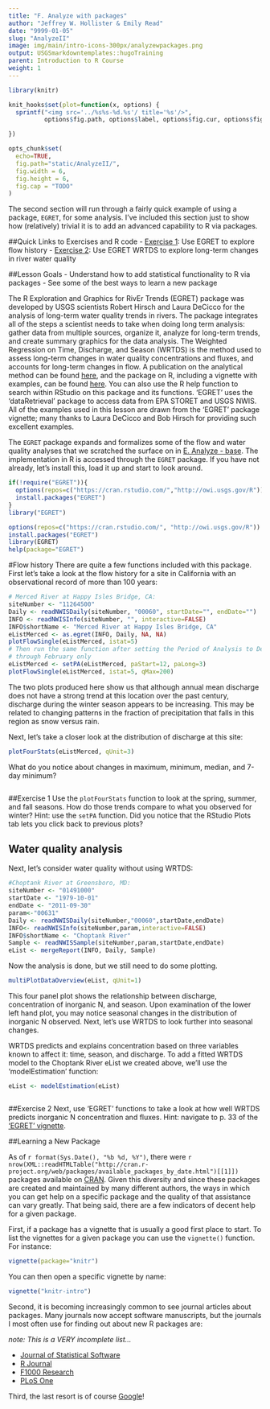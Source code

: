 ```yaml
---
title: "F. Analyze with packages"
author: "Jeffrey W. Hollister & Emily Read"
date: "9999-01-05"
slug: "AnalyzeII"
image: img/main/intro-icons-300px/analyzewpackages.png
output: USGSmarkdowntemplates::hugoTraining
parent: Introduction to R Course
weight: 1
---
```


```r
library(knitr)

knit_hooks$set(plot=function(x, options) {
  sprintf("<img src='../%s%s-%d.%s'/ title='%s'/>", 
          options$fig.path, options$label, options$fig.cur, options$fig.ext, options$fig.cap)

})

opts_chunk$set(
  echo=TRUE,
  fig.path="static/AnalyzeII/",
  fig.width = 6,
  fig.height = 6,
  fig.cap = "TODO"
)
```


The second section will run through a fairly quick example of using a package, `EGRET`, for some analysis. I've included this section just to show how (relatively) trivial it is to add an advanced capability to R via packages.

##Quick Links to Exercises and R code
- [Exercise 1](#exercise-1): Use EGRET to explore flow history
- [Exercise 2](#exercise-2): Use EGRET WRTDS to explore long-term changes in river water quality

##Lesson Goals
- Understand how to add statistical functionality to R via packages
- See some of the best ways to learn a new package

The R Exploration and Graphics for RivEr Trends (EGRET) package was developed by USGS scientists Robert Hirsch and Laura DeCicco for the analysis of long-term water quality trends in rivers. The package integrates all of the steps a scientist needs to take when doing long term analysis: gather data from multiple sources, organize it, analyze for long-term trends, and create summary graphics for the data analysis. The Weighted Regression on Time, Discharge, and Season (WRTDS) is the method used to assess long-term changes in water quality concentrations and fluxes, and accounts for long-term changes in flow. A publication on the analytical method can be found [here](http://pubs.usgs.gov/tm/04/a10/pdf/tm4A10.pdf), and the package on R, including a vignette with examples, can be found [here](http://cran.r-project.org/web/packages/EGRET/index.html). You can also use the R help function to search within RStudio on this package and its functions. 'EGRET' uses the 'dataRetrieval' package to access data from EPA STORET and USGS NWIS. All of the examples used in this lesson are drawn from the 'EGRET' package vignette; many thanks to Laura DeCicco and Bob Hirsch for providing such excellent examples. 

The `EGRET` package expands and formalizes some of the flow and water quality analyses that we scratched the surface on in [E. Analyze - base](E_Analyze.html). The implementation in R is accessed through the `EGRET` package.  If you have not already, let's install this, load it up and start to look around.

```r
if(!require("EGRET")){
  options(repos=c("https://cran.rstudio.com/","http://owi.usgs.gov/R"))
  install.packages("EGRET")
}
library("EGRET")
```

```r
options(repos=c("https://cran.rstudio.com/", "http://owi.usgs.gov/R"))
install.packages("EGRET")
library(EGRET)
help(package="EGRET")
```

#Flow history
There are quite a few functions included with this package. First let's take a look at the flow history for a site in California with an observational record of more than 100 years:

```r
# Merced River at Happy Isles Bridge, CA:
siteNumber <- "11264500"
Daily <- readNWISDaily(siteNumber, "00060", startDate="", endDate="")
INFO <- readNWISInfo(siteNumber, "", interactive=FALSE)
INFO$shortName <- "Merced River at Happy Isles Bridge, CA"
eListMerced <- as.egret(INFO, Daily, NA, NA)
plotFlowSingle(eListMerced, istat=5)
# Then run the same function after setting the Period of Analysis to December
# through February only
eListMerced <- setPA(eListMerced, paStart=12, paLong=3)
plotFlowSingle(eListMerced, istat=5, qMax=200)
```

The two plots produced here show us that although annual mean discharge does not have a strong trend at this location over the past century, discharge during the winter season appears to be increasing. This may be related to changing patterns in the fraction of precipitation that falls in this region as snow versus rain. 

Next, let's take a closer look at the distribution of discharge at this site: 

```r
plotFourStats(eListMerced, qUnit=3)
```

What do you notice about changes in maximum, minimum, median, and 7-day minimum?

```r
```
##Exercise 1
Use the `plotFourStats` function to look at the spring, summer, and fall seasons. How do those trends compare to what you observed for winter? Hint: use the `setPA` function. Did you notice that the RStudio Plots tab lets you click back to previous plots?


## Water quality analysis

Next, let's consider water quality without using WRTDS:

```r
#Choptank River at Greensboro, MD:
siteNumber <- "01491000"
startDate <- "1979-10-01"
endDate <- "2011-09-30"
param<-"00631"
Daily <- readNWISDaily(siteNumber,"00060",startDate,endDate)
INFO<- readNWISInfo(siteNumber,param,interactive=FALSE)
INFO$shortName <- "Choptank River"
Sample <- readNWISSample(siteNumber,param,startDate,endDate)
eList <- mergeReport(INFO, Daily, Sample)
```

Now the analysis is done, but we still need to do some plotting. 

```r
multiPlotDataOverview(eList, qUnit=1)
```

This four panel plot shows the relationship between discharge, concentration of inorganic N, and season. Upon examination of the lower left hand plot, you may notice seasonal changes in the distribution of inorganic N observed. Next, let's use WRTDS to look further into seasonal changes. 

WRTDS predicts and explains concentration based on three variables known to affect it: time, season, and discharge. To add a fitted WRTDS model to the Choptank River eList we created above, we'll use the 'modelEstimation' function:

```r
eList <- modelEstimation(eList)
```

```r
```
##Exercise 2
Next, use 'EGRET' functions to take a look at how well WRTDS predicts inorganic N concentration and fluxes. Hint: navigate to p. 33 of the ['EGRET' vignette](http://cran.r-project.org/web/packages/EGRET/vignettes/EGRET.pdf).



##Learning a New Package

As of `r format(Sys.Date(), "%b %d, %Y")`, there were `r nrow(XML::readHTMLTable("http://cran.r-project.org/web/packages/available_packages_by_date.html")[[1]])` packages available on [CRAN](http://cran.r-project.org/web/packages/).  Given this diversity and since these packages are created and maintained by many different authors, the ways in which you can get help on a specific package and the quality of that assistance can vary greatly.  That being said, there are a few indicators of decent help for a given package.

First, if a package has a vignette that is usually a good first place to start.  To list the vignettes for a given package you can use the `vignette()` function.  For instance:

```r
vignette(package="knitr")
```
You can then open a specific vignette by name:
```r
vignette("knitr-intro")
```

Second, it is becoming increasingly common to see journal articles about packages.  Many journals now accept software manuscripts, but the journals I most often use for finding out about new R packages are:

*note: This is a VERY incomplete list...*

- [Journal of Statistical Software](http://www.jstatsoft.org/)
- [R Journal](http://journal.r-project.org/)
- [F1000 Research](http://f1000research.com/search?q=R%20Package&sortingBy=&sortingOrder=&indexed=&articleTypes=SOFTWARE_TOOLS)
- [PLoS One](http://www.plosone.org/search/simple?from=globalSimpleSearch&filterJournals=PLoSONE&query=R+Package&x=0&y=0)

Third, the last resort is of course [Google](http://www.google.com)!  
